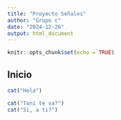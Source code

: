 ```yaml
---
title: "Proyecto Señales"
author: "Grupo c"
date: "2024-12-26"
output: html_document
---
```


```r
knitr::opts_chunk$set(echo = TRUE)
```

## Inicio 
```r
cat("Hola")
```

```r
cat("Toni te va?")
cat("Si, a ti?")
```



